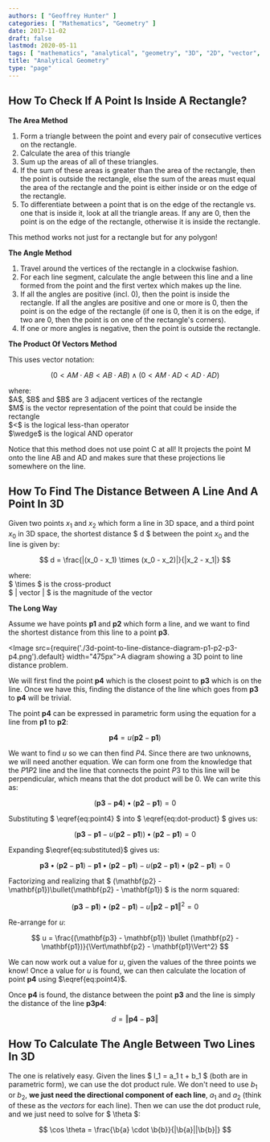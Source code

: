 ```yaml
---
authors: [ "Geoffrey Hunter" ]
categories: [ "Mathematics", "Geometry" ]
date: 2017-11-02
draft: false
lastmod: 2020-05-11
tags: [ "mathematics", "analytical", "geometry", "3D", "2D", "vector", "line", "plane", "point", "dot product", "cross product", "rectangle", "distance" ]
title: "Analytical Geometry"
type: "page"
---
```


## How To Check If A Point Is Inside A Rectangle?

**The Area Method**

1. Form a triangle between the point and every pair of consecutive vertices on the rectangle.
2. Calculate the area of this triangle
3. Sum up the areas of all of these triangles.
4. If the sum of these areas is greater than the area of the rectangle, then the point is outside the rectangle, else the sum of the areas must equal the area of the rectangle and the point is either inside or on the edge of the rectangle.
5. To differentiate between a point that is on the edge of the rectangle vs. one that is inside it, look at all the triangle areas. If any are 0, then the point is on the edge of the rectangle, otherwise it is inside the rectangle.

This method works not just for a rectangle but for any polygon!

**The Angle Method**

1. Travel around the vertices of the rectangle in a clockwise fashion.
2. For each line segment, calculate the angle between this line and a line formed from the point and the first vertex which makes up the line.
3. If all the angles are positive (incl. 0), then the point is inside the rectangle. If all the angles are positive and one or more is 0, then the point is on the edge of the rectangle (if one is 0, then it is on the edge, if two are 0, then the point is on one of the rectangle's corners).
4. If one or more angles is negative, then the point is outside the rectangle.

**The Product Of Vectors Method**

This uses vector notation:

$$ (0 < AM \cdot AB < AB \cdot AB) \wedge (0 < AM \cdot AD < AD \cdot AD) $$

<p class="centered">
    where:<br/>
    $A$, $B$ and $B$ are 3 adjacent vertices of the rectangle<br/>
    $M$ is the vector representation of the point that could be inside the rectangle<br/>
    $<$ is the logical less-than operator<br/>
    $\wedge$ is the logical AND operator<br/>
 </p>

Notice that this method does not use point C at all! It projects the point M onto the line AB and AD and makes sure that these projections lie somewhere on the line.

## How To Find The Distance Between A Line And A Point In 3D

Given two points $x_1$ and $x_2$ which form a line in 3D space, and a third point $x_0$ in 3D space, the shortest distance $ d $ between the point $x_0$ and the line is given by:

$$ d = \frac{|(x_0 - x_1) \times (x_0 - x_2)|}{|x_2 - x_1|} $$

<p class="centered">
    where:<br/>
    $ \times $ is the cross-product<br/>
    $ | vector | $ is the magnitude of the vector<br/>
</p>

**The Long Way**

Assume we have points $\mathbf{p1}$ and $\mathbf{p2}$ which form a line, and we want to find the shortest distance from this line to a point $\mathbf{p3}$.

<Image src={require('./3d-point-to-line-distance-diagram-p1-p2-p3-p4.png').default} width="475px">A diagram showing a 3D point to line distance problem.</Image>

We will first find the point $\mathbf{p4}$ which is the closest point to $\mathbf{p3}$ which is on the line. Once we have this, finding the distance of the line which goes from $\mathbf{p3}$ to $\mathbf{p4}$ will be trivial.

The point $\mathbf{p4}$ can be expressed in parametric form using the equation for a line from $\mathbf{p1}$ to $\mathbf{p2}$:

$$ \mathbf{p4} = u(\mathbf{p2} - \mathbf{p1}) \label{eq:point4} \tag{1} $$

We want to find $u$ so we can then find $P4$. Since there are two unknowns, we will need another equation. We can form one from the knowledge that the $P1 P2$ line and the line that connects the point $P3$ to this line will be perpendicular, which means that the dot product will be 0. We can write this as:

$$ \begin{equation} (\mathbf{p3} - \mathbf{p4}) \bullet (\mathbf{p2} - \mathbf{p1}) = 0 \label{eq:dot-product} \tag{2} \end{equation}$$

Substituting $ \eqref{eq:point4} $ into $ \eqref{eq:dot-product} $ gives us:

$$ (\mathbf{p3} - \mathbf{p1} - u(\mathbf{p2} - \mathbf{p1})) \bullet (\mathbf{p2} - \mathbf{p1}) = 0 \label{eq:substituted} \tag{3} $$

Expanding $\eqref{eq:substituted}$ gives us:

$$ \mathbf{p3} \bullet (\mathbf{p2} - \mathbf{p1}) - \mathbf{p1} \bullet (\mathbf{p2} - \mathbf{p1}) - u(\mathbf{p2} - \mathbf{p1})\bullet(\mathbf{p2} - \mathbf{p1}) = 0 $$

Factorizing and realizing that $ (\mathbf{p2} - \mathbf{p1})\bullet(\mathbf{p2} - \mathbf{p1}) $ is the norm squared:

$$ (\mathbf{p3} - \mathbf{p1}) \bullet (\mathbf{p2} - \mathbf{p1}) - u\Vert\mathbf{p2} - \mathbf{p1}\Vert^2 = 0 $$

Re-arrange for $u$:

$$ u = \frac{(\mathbf{p3} - \mathbf{p1}) \bullet (\mathbf{p2} - \mathbf{p1})}{\Vert\mathbf{p2} - \mathbf{p1}\Vert^2} $$

We can now work out a value for $u$, given the values of the three points we know! Once a value for $u$ is found, we can then calculate the location of point $\mathbf{p4}$ using $\eqref{eq:point4}$.

Once $\mathbf{p4}$ is found, the distance between the point $\mathbf{p3}$ and the line is simply the distance of the line $\mathbf{p3p4}$:

$$ d = \Vert\mathbf{p4} - \mathbf{p3}\Vert $$

## How To Calculate The Angle Between Two Lines In 3D

The one is relatively easy. Given the lines $ l_1 = a_1 t + b_1  $ (both are in parametric form), we can use the dot product rule. We don't need to use $`b_1`$ or $b_2$, **we just need the directional component of each line**, $a_1$ and $a_2$ (think of these as the _vectors_ for each line). Then we can use the dot product rule, and we just need to solve for $ \theta $:

$$ \cos \theta = \frac{\b{a} \cdot \b{b}}{|\b{a}||\b{b}|} $$

